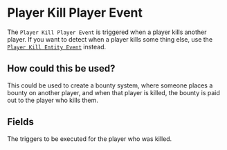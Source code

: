 
# Player Kill Player Event

The `Player Kill Player Event` is triggered when a player kills another player. If you want to detect when a player kills some thing else, use the [`Player Kill Entity Event`](PlayerKillEntityEvent) instead.

## How could this be used?

This could be used to create a bounty system, where someone places a bounty on another player, and when that player is killed, the bounty is paid out to the player who kills them.

## Fields

<EventsField />

<EntryField name="Target Triggers" required>
    The triggers to be executed for the player who was killed.
</EntryField>
